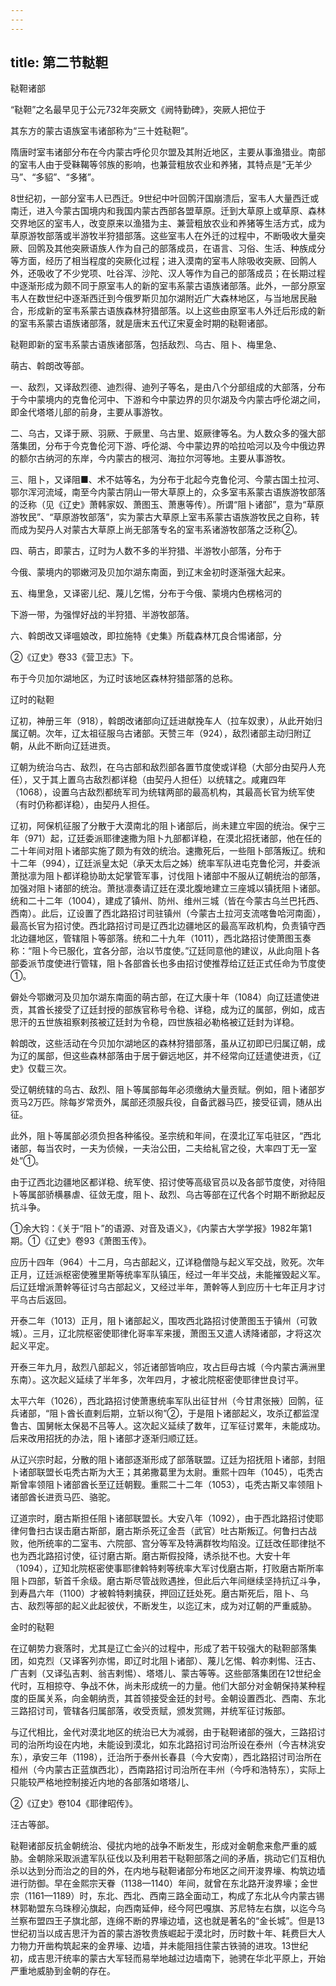 ```yaml
---
---
---
```

title: 第二节鞑靼
---



鞑靼诸部

“鞑靼”之名最早见于公元732年突厥文《阙特勤碑》，突厥人把位于

其东方的蒙古语族室韦诸部称为“三十姓鞑靼”。

隋唐时室韦诸部分布在今内蒙古呼伦贝尔盟及其附近地区，主要从事渔猎业。南部的室韦人由于受靺鞨等邻族的影响，也兼营粗放农业和养猪，其特点是“无羊少马”、“多貂”、“多猪”。

8世纪初，一部分室韦人已西迁。9世纪中叶回鹘汗国崩溃后，室韦人大量西迁或南迁，进入今蒙古国境内和我国内蒙古西部各盟草原。迁到大草原上或草原、森林交界地区的室韦人，改变原来以渔猎为主、兼营粗放农业和养猪等生活方式，成为草原游牧部落或半游牧半狩猎部落。这些室韦人在外迁的过程中，不断吸收大量突厥、回鹘及其他突厥语族人作为自己的部落成员，在语言、习俗、生活、种族成分等方面，经历了相当程度的突厥化过程；进入漠南的室韦人除吸收突厥、回鹘人外，还吸收了不少党项、吐谷浑、沙陀、汉人等作为自己的部落成员；在长期过程中逐渐形成为颇不同于原室韦人的新的室韦系蒙古语族诸部落。此外，一部分原室韦人在数世纪中逐渐西迁到今俄罗斯贝加尔湖附近广大森林地区，与当地居民融合，形成新的室韦系蒙古语族森林狩猎部落。以上这些由原室韦人外迁后形成的新的室韦系蒙古语族诸部落，就是唐末五代辽宋夏金时期的鞑靼诸部。

鞑靼即新的室韦系蒙古语族诸部落，包括敌烈、乌古、阻卜、梅里急、

萌古、斡朗改等部。

一、敌烈，又译敌烈德、迪烈得、迪列子等名，是由八个分部组成的大部落，分布于今中蒙境内的克鲁伦河中、下游和今中蒙边界的贝尔湖及今内蒙古呼伦湖之间，即金代塔塔儿部的前身，主要从事游牧。

二、乌古，又译于厥、羽厥、于厥里、乌古里、妪厥律等名。为人数众多的强大部落集团，分布于今克鲁伦河下游、呼伦湖、今中蒙边界的哈拉哈河以及今中俄边界的额尔古纳河的东岸，今内蒙古的根河、海拉尔河等地。主要从事游牧。

三、阻卜，又译阻■、术不姑等名，为分布于北起今克鲁伦河、今蒙古国土拉河、鄂尔浑河流域，南至今内蒙古阴山一带大草原上的，众多室韦系蒙古语族游牧部落的泛称（见《辽史》萧韩家奴、萧图玉、萧惠等传）。所谓“阻卜诸部”，意为“草原游牧民”、“草原游牧部落”，实为蒙古大草原上室韦系蒙古语族游牧民之自称，转而成为契丹人对蒙古大草原上尚无部落专名的室韦系诸游牧部落之泛称②。

四、萌古，即蒙古，辽时为人数不多的半狩猎、半游牧小部落，分布于

今俄、蒙境内的鄂嫩河及贝加尔湖东南面，到辽末金初时逐渐强大起来。

五、梅里急，又译密儿纪、蔑儿乞惕，分布于今俄、蒙境内色楞格河的

下游一带，为强悍好战的半狩猎、半游牧部落。

六、斡朗改又译嗢娘改，即拉施特《史集》所载森林兀良合惕诸部，分

②《辽史》卷33《营卫志》下。

布于今贝加尔湖地区，为辽时该地区森林狩猎部落的总称。

辽时的鞑靼

辽初，神册三年（918），斡朗改诸部向辽廷进献挽车人（拉车奴隶），从此开始归属辽朝。次年，辽太祖征服乌古诸部。天赞三年（924），敌烈诸部主动归附辽朝，从此不断向辽廷进贡。

辽朝为统治乌古、敌烈，在乌古部和敌烈部各置节度使或详稳（大部分由契丹人充任），又于其上置乌古敌烈都详稳（由契丹人担任）以统辖之。咸雍四年（1068），设置乌古敌烈都统军司为统辖两部的最高机构，其最高长官为统军使（有时仍称都详稳），由契丹人担任。

辽初，阿保机征服了分散于大漠南北的阻卜诸部后，尚未建立牢固的统治。保宁三年（971）起，辽廷委派耶律速撒为阻卜九部都详稳，在漠北招抚诸部，他在任的二十年间对阻卜诸部实施了颇为有效的统治。速撒死后，一些阻卜部落叛辽。统和十二年（994），辽廷派皇太妃（承天太后之姊）统率军队进屯克鲁伦河，并委派萧挞凛为阻卜都详稳协助太妃掌管军事，讨伐阻卜诸部中不服从辽朝统治的部落，加强对阻卜诸部的统治。萧挞凛奏请辽廷在漠北腹地建立三座城以镇抚阻卜诸部。统和二十二年（1004），建成了镇州、防州、维州三城（皆在今蒙古乌兰巴托西、西南）。此后，辽设置了西北路招讨司驻镇州（今蒙古土拉河支流喀鲁哈河南面），最高长官为招讨使。西北路招讨司是辽西北边疆地区的最高军政机构，负责镇守西北边疆地区，管辖阻卜等部落。统和二十九年（1011），西北路招讨使萧图玉奏称：“阻卜今已服化，宜各分部，治以节度使。”辽廷同意他的建议，从此向阻卜各部委派节度使进行管辖，阻卜各部酋长也多由招讨使推荐给辽廷正式任命为节度使①。

僻处今鄂嫩河及贝加尔湖东南面的萌古部，在辽大康十年（1084）向辽廷遣使进贡，其酋长接受了辽廷封授的部族官称号令稳、详稳，成为辽的属部，例如，成吉思汗的五世族祖察剌孩被辽廷封为令稳，四世族祖必勒格被辽廷封为详稳。

斡朗改，这些活动在今贝加尔湖地区的森林狩猎部落，虽从辽初即已归属辽朝，成为辽的属部，但这些森林部落由于居于僻远地区，并不经常向辽廷遣使进贡，《辽史》仅载三次。

受辽朝统辖的乌古、敌烈、阻卜等属部每年必须缴纳大量贡赋。例如，阻卜诸部岁贡马2万匹。除每岁常贡外，属部还须服兵役，自备武器马匹，接受征调，随从出征。

此外，阻卜等属部必须负担各种徭役。圣宗统和年间，在漠北辽军屯驻区，“西北诸部，每当农时，一夫为侦候，一夫治公田，二夫给糺官之役，大率四丁无一室处”①。

由于辽西北边疆地区都详稳、统军使、招讨使等高级官员以及各部节度使，对待阻卜等属部骄横暴虐、征敛无度，阻卜、敌烈、乌古等部在辽代各个时期不断掀起反抗斗争。

①余大钧：《关于“阻卜”的语源、对音及语义》，《内蒙古大学学报》1982年第1期。①《辽史》卷93《萧图玉传》。

应历十四年（964）十二月，乌古部起义，辽详稳僧隐与起义军交战，败死。次年正月，辽廷派枢密使雅里斯等统率军队镇压，经过一年半交战，未能摧毁起义军。后辽廷增派萧幹等征讨乌古部起义，又经过半年，萧幹等人到应历十七年正月才讨平乌古后返回。

开泰二年（1013）正月，阻卜诸部起义，围攻西北路招讨使萧图玉于镇州（可敦城）。三月，辽北院枢密使耶律化哥率军来援，萧图玉又遣人诱降诸部，才将这次起义平定。

开泰三年九月，敌烈八部起义，邻近诸部皆响应，攻占巨母古城（今内蒙古满洲里东南）。这次起义延续了半年多，次年四月，才被北院枢密使耶律世良讨平。

太平六年（1026），西北路招讨使萧惠统率军队出征甘州（今甘肃张掖）回鹘，征兵诸部，“阻卜酋长直剌后期，立斩以徇”②，于是阻卜诸部起义，攻杀辽都监涅鲁古、国舅帐太保曷不吕等人。这次起义延续了数年，辽军征讨累年，未能成功。后来改用招抚的办法，阻卜诸部才逐渐归顺辽廷。

从辽兴宗时起，分散的阻卜诸部逐渐形成了部落联盟。辽廷为招抚阻卜诸部，封阻卜诸部联盟长屯秃古斯为大王；其弟撒葛里为太尉。重熙十四年（1045），屯秃古斯曾率领阻卜诸部酋长至辽廷朝觐。重熙二十二年（1053），屯秃古斯又率领阻卜诸部酋长进贡马匹、骆驼。

辽道宗时，磨古斯担任阻卜诸部联盟长。大安八年（1092），由于西北路招讨使耶律何鲁扫古误击磨古斯部，磨古斯杀死辽金吾（武官）吐古斯叛辽。何鲁扫古战败，他所统率的二室韦、六院部、宫分等军及特满群牧均陷没。辽廷改任耶律挞不也为西北路招讨使，征讨磨古斯。磨古斯假投降，诱杀挞不也。大安十年（1094），辽知北院枢密使事耶律斡特剌等统率大军讨伐磨古斯，打败磨古斯所率阻卜四部，斩首千余级。磨古斯尽管战败遇挫，但此后六年间继续坚持抗辽斗争，到寿昌六年（1100）才被斡特剌擒获，押回辽廷处死。磨古斯死后，阻卜、乌古、敌烈等部的起义此起彼伏，不断发生，以迄辽末，成为对辽朝的严重威胁。

金时的鞑靼

在辽朝势力衰落时，尤其是辽亡金兴的过程中，形成了若干较强大的鞑靼部落集团，如克烈（又译客列亦惕，即辽时北阻卜诸部）、蔑儿乞惕、斡亦剌惕、汪古、广吉剌（又译弘吉剌、翁吉剌惕）、塔塔儿、蒙古等等。这些部落集团在12世纪金代时，互相掠夺、争战不休，尚未形成统一的力量。他们大部分对金朝保持某种程度的臣属关系，向金朝纳贡，其首领接受金廷的封号。金朝设置西北、西南、东北三路招讨司，管辖各归属部落，收受贡赋，颁发赏赐，并统军征讨叛部。

与辽代相比，金代对漠北地区的统治已大为减弱，由于鞑靼诸部的强大，三路招讨司的治所均设在内地，未能设到漠北，如东北路招讨司治所设在泰州（今吉林洮安东），承安三年（1198），迁治所于泰州长春县（今大安南），西北路招讨司治所在桓州（今内蒙古正蓝旗西北），西南路招讨司治所在丰州（今呼和浩特东），实际上只能较严格地控制接近内地的各部落如塔塔儿、

②《辽史》卷104《耶律昭传》。

汪古等部。

鞑靼诸部反抗金朝统治、侵扰内地的战争不断发生，形成对金朝愈来愈严重的威胁。金朝除采取派遣军队征伐以及利用若干鞑靼部落之间的矛盾，挑动它们互相仇杀以达到分而治之的目的外，在内地与鞑靼诸部分布地区之间开浚界壕、构筑边墙进行防御。早在金熙宗天眷（1138—1140）年间，就曾在东北路开浚界壕；金世宗（1161—1189）时，东北、西北、西南三路全面动工，构成了东北从今内蒙古锡林郭勒盟东乌珠穆沁旗起，向西南延伸，经今阿巴嘎旗、苏尼特左右旗，以迄今乌兰察布盟四王子旗北部，连绵不断的界壕边墙，这也就是著名的“金长城”。但是13世纪初当以成吉思汗为首的蒙古游牧贵族崛起于漠北时，历时数十年、耗费巨大人力物力开凿构筑起来的金界壕、边墙，并未能阻挡住蒙古铁骑的进攻。13世纪初，成吉思汗统率的蒙古大军轻而易举地越过边墙南下，驰骋在华北平原上，开始严重地威胁到金朝的存在。